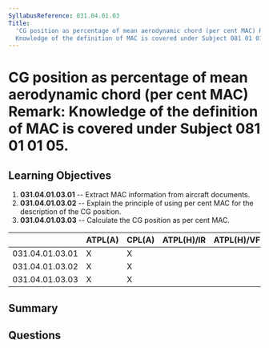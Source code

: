 ```yaml
---
SyllabusReference: 031.04.01.03
Title:
  'CG position as percentage of mean aerodynamic chord (per cent MAC) Remark:
  Knowledge of the definition of MAC is covered under Subject 081 01 01 05.'
---
```


# CG position as percentage of mean aerodynamic chord (per cent MAC) Remark: Knowledge of the definition of MAC is covered under Subject 081 01 01 05.

## Learning Objectives

1. **031.04.01.03.01** -- Extract MAC information from aircraft documents.
2. **031.04.01.03.02** -- Explain the principle of using per cent MAC for the
   description of the CG position.
3. **031.04.01.03.03** -- Calculate the CG position as per cent MAC.

|                 | ATPL(A) | CPL(A) | ATPL(H)/IR | ATPL(H)/VFR | CPL(H) | IR  | CBIR(A) |
| --------------- | ------- | ------ | ---------- | ----------- | ------ | --- | ------- |
| 031.04.01.03.01 | X       | X      |            |             |        |     |         |
| 031.04.01.03.02 | X       | X      |            |             |        |     |         |
| 031.04.01.03.03 | X       | X      |            |             |        |     |         |

## Summary

## Questions
